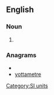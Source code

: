 ==English==

===Noun===
{{en-noun}}

# {{US}} {{alternative spelling of|[[yottametre]]}}
<!--Put translations, etc, at "yottametre"-->

===Anagrams===
* {{alphagram|aeemorttty}}
* [[yottametre#English|yottametre]]

[[Category:SI units]]
